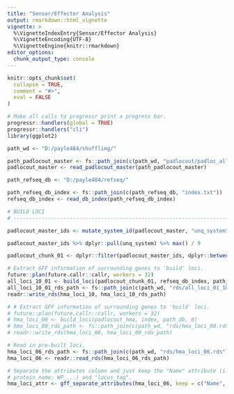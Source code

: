 ---
title: "Sensor/Effector Analysis"
output: rmarkdown::html_vignette
vignette: >
  %\VignetteIndexEntry{Sensor/Effector Analysis}
  %\VignetteEncoding{UTF-8}
  %\VignetteEngine{knitr::rmarkdown}
editor_options:
  chunk_output_type: console
---

```{r, include = FALSE}
knitr::opts_chunk$set(
  collapse = TRUE,
  comment = "#>",
  eval = FALSE
)
```

```{r}
# Make all calls to progressr print a progress bar.
progressr::handlers(global = TRUE)
progressr::handlers("cli")
library(ggplot2)
```


```{r}
path_wd <- "D:/payle484/shuffling/"

path_padlocout_master <- fs::path_join(c(path_wd, "padlocout/padloc_all.csv"))
padlocout_master <- read_padlocout_master(path_padlocout_master)

path_refseq_db <- "D:/payle484/refseq/"

path_refseq_db_index <- fs::path_join(c(path_refseq_db, "index.txt"))
refseq_db_index <- read_db_index(path_refseq_db_index)
```

```{r}
# BUILD LOCI
# ------------------------------------------------------------------------------

padlocout_master_ids <- mutate_system_id(padlocout_master, "unq_system")

padlocout_master_ids %>% dplyr::pull(unq_system) %>% max() / 9

padlocout_chunk_01 <- dplyr::filter(padlocout_master_ids, dplyr::between(unq_system, 1, 241604))

# Extract GFF information of surrounding genes to 'build' loci.
future::plan(future.callr::callr, workers = 32)
all_loci_10_01 <- build_loci(padlocout_chunk_01, refseq_db_index, path_refseq_db, 10)
all_loci_10_01_rds_path <- fs::path_join(c(path_wd, "rds/all_loci_01_10.rds"))
readr::write_rds(hma_loci_10, hma_loci_10_rds_path)

# # Extract GFF information of surrounding genes to 'build' loci.
# future::plan(future.callr::callr, workers = 32)
# hma_loci_00 <- build_loci(padlocout_hma, index, path_db, 0)
# hma_loci_00_rds_path <- fs::path_join(c(path_wd, "rds/hma_loci_00.rds"))
# readr::write_rds(hma_loci_00, hma_loci_00_rds_path)

# Read in pre-built loci.
hma_loci_06_rds_path <- fs::path_join(c(path_wd, "rds/hma_loci_06.rds"))
hma_loci_06 <- readr::read_rds(hma_loci_06_rds_path)

# Separate the attributes column and just keep the "Name" attribute (i.e. the 
# protein name; WP_...) and "locus_tag".
hma_loci_attr <- gff_separate_attributes(hma_loci_06, keep = c("Name", "locus_tag"))

```
